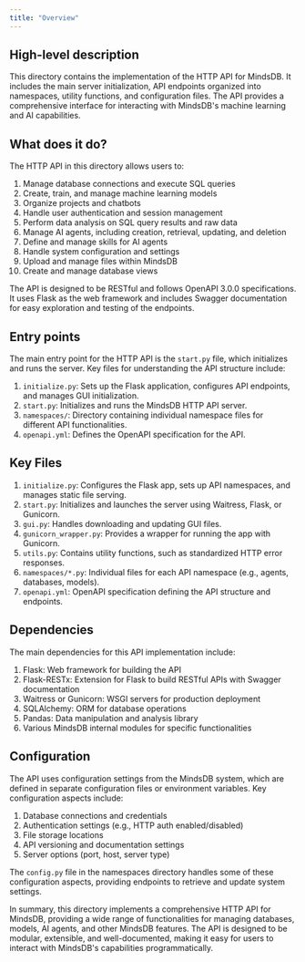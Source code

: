 ```yaml
---
title: "Overview"
---
```


## High-level description
This directory contains the implementation of the HTTP API for MindsDB. It includes the main server initialization, API endpoints organized into namespaces, utility functions, and configuration files. The API provides a comprehensive interface for interacting with MindsDB's machine learning and AI capabilities.

## What does it do?
The HTTP API in this directory allows users to:

1. Manage database connections and execute SQL queries
2. Create, train, and manage machine learning models
3. Organize projects and chatbots
4. Handle user authentication and session management
5. Perform data analysis on SQL query results and raw data
6. Manage AI agents, including creation, retrieval, updating, and deletion
7. Define and manage skills for AI agents
8. Handle system configuration and settings
9. Upload and manage files within MindsDB
10. Create and manage database views

The API is designed to be RESTful and follows OpenAPI 3.0.0 specifications. It uses Flask as the web framework and includes Swagger documentation for easy exploration and testing of the endpoints.

## Entry points
The main entry point for the HTTP API is the `start.py` file, which initializes and runs the server. Key files for understanding the API structure include:

1. `initialize.py`: Sets up the Flask application, configures API endpoints, and manages GUI initialization.
2. `start.py`: Initializes and runs the MindsDB HTTP API server.
3. `namespaces/`: Directory containing individual namespace files for different API functionalities.
4. `openapi.yml`: Defines the OpenAPI specification for the API.

## Key Files
1. `initialize.py`: Configures the Flask app, sets up API namespaces, and manages static file serving.
2. `start.py`: Initializes and launches the server using Waitress, Flask, or Gunicorn.
3. `gui.py`: Handles downloading and updating GUI files.
4. `gunicorn_wrapper.py`: Provides a wrapper for running the app with Gunicorn.
5. `utils.py`: Contains utility functions, such as standardized HTTP error responses.
6. `namespaces/*.py`: Individual files for each API namespace (e.g., agents, databases, models).
7. `openapi.yml`: OpenAPI specification defining the API structure and endpoints.

## Dependencies
The main dependencies for this API implementation include:

1. Flask: Web framework for building the API
2. Flask-RESTx: Extension for Flask to build RESTful APIs with Swagger documentation
3. Waitress or Gunicorn: WSGI servers for production deployment
4. SQLAlchemy: ORM for database operations
5. Pandas: Data manipulation and analysis library
6. Various MindsDB internal modules for specific functionalities

## Configuration
The API uses configuration settings from the MindsDB system, which are defined in separate configuration files or environment variables. Key configuration aspects include:

1. Database connections and credentials
2. Authentication settings (e.g., HTTP auth enabled/disabled)
3. File storage locations
4. API versioning and documentation settings
5. Server options (port, host, server type)

The `config.py` file in the namespaces directory handles some of these configuration aspects, providing endpoints to retrieve and update system settings.

In summary, this directory implements a comprehensive HTTP API for MindsDB, providing a wide range of functionalities for managing databases, models, AI agents, and other MindsDB features. The API is designed to be modular, extensible, and well-documented, making it easy for users to interact with MindsDB's capabilities programmatically.